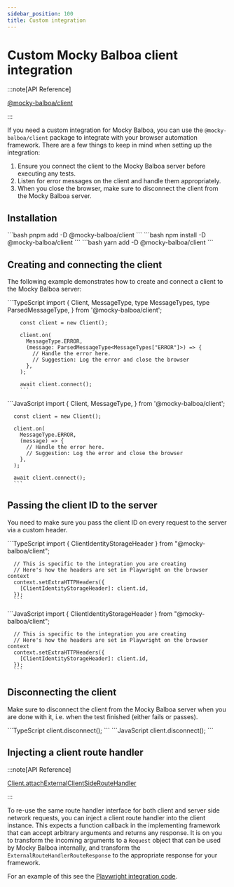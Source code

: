 ```yaml
---
sidebar_position: 100
title: Custom integration
---
```

<head>
    <title>Custom client integrations | Mocky Balboa</title>
</head>


# Custom Mocky Balboa client integration

:::note[API Reference]

[@mocky-balboa/client](https://api-reference.mockybalboa.com/modules/_mocky-balboa_client.html)

:::

If you need a custom integration for Mocky Balboa, you can use the `@mocky-balboa/client` package to integrate with your browser automation framework. There are a few things to keep in mind when setting up the integration:

1. Ensure you connect the client to the Mocky Balboa server before executing any tests.
1. Listen for error messages on the client and handle them appropriately.
1. When you close the browser, make sure to disconnect the client from the Mocky Balboa server.

## Installation

<Tabs groupId="package-manager">
  <TabItem value="pnpm" label="pnpm" default>
      ```bash
      pnpm add -D @mocky-balboa/client
      ```
    </TabItem>
  <TabItem value="npm" label="npm">
    ```bash
    npm install -D @mocky-balboa/client
    ```
  </TabItem>
  <TabItem value="yarn" label="yarn">
    ```bash
    yarn add -D @mocky-balboa/client
    ```
  </TabItem>
</Tabs>

## Creating and connecting the client

The following example demonstrates how to create and connect a client to the Mocky Balboa server:

<Tabs groupId="javascript-language">
  <TabItem value="typescript" label="TypeScript" default>
        ```TypeScript
        import {
          Client,
          MessageType,
          type MessageTypes,
          type ParsedMessageType,
        } from '@mocky-balboa/client';

        const client = new Client();

        client.on(
          MessageType.ERROR,
          (message: ParsedMessageType<MessageTypes["ERROR"]>) => {
            // Handle the error here.
            // Suggestion: Log the error and close the browser
          },
        );

        await client.connect();
        ```
  </TabItem>
  <TabItem value="javascript" label="JavaScript">
      ```JavaScript
      import {
        Client,
        MessageType,
      } from '@mocky-balboa/client';

      const client = new Client();

      client.on(
        MessageType.ERROR,
        (message) => {
          // Handle the error here.
          // Suggestion: Log the error and close the browser
        },
      );

      await client.connect();
      ```
  </TabItem>
</Tabs>

## Passing the client ID to the server

You need to make sure you pass the client ID on every request to the server via a custom header.

<Tabs groupId="javascript-language">
  <TabItem value="typescript" label="TypeScript" default>
      ```TypeScript
      import { ClientIdentityStorageHeader } from "@mocky-balboa/client";

      // This is specific to the integration you are creating
      // Here's how the headers are set in Playwright on the browser context
      context.setExtraHTTPHeaders({
        [ClientIdentityStorageHeader]: client.id,
      });
      ```
  </TabItem>
  <TabItem value="javascript" label="JavaScript">
      ```JavaScript
      import { ClientIdentityStorageHeader } from "@mocky-balboa/client";

      // This is specific to the integration you are creating
      // Here's how the headers are set in Playwright on the browser context
      context.setExtraHTTPHeaders({
        [ClientIdentityStorageHeader]: client.id,
      });
      ```
  </TabItem>
</Tabs>

## Disconnecting the client

Make sure to disconnect the client from the Mocky Balboa server when you are done with it, i.e. when the test finished (either fails or passes).

<Tabs groupId="javascript-language">
  <TabItem value="typescript" label="TypeScript" default>
      ```TypeScript
      client.disconnect();
      ```
  </TabItem>
  <TabItem value="javascript" label="JavaScript">
      ```JavaScript
      client.disconnect();
      ```
  </TabItem>
</Tabs>

## Injecting a client route handler

:::note[API Reference]

[Client.attachExternalClientSideRouteHandler](https://api-reference.mockybalboa.com/classes/_mocky-balboa_client.client#attachexternalclientsideroutehandler)

:::

To re-use the same route handler interface for both client and server side network requests, you can inject a client route handler into the client instance. This expects a function callback in the implementing framework that can accept arbitrary arguments and returns any response. It is on you to transform the incoming arguments to a `Request` object that can be used by Mocky Balboa internally, and transform the `ExternalRouteHandlerRouteResponse` to the appropriate response for your framework.

For an example of this see the [Playwright integration code](https://github.com/mocky-balboa/mocky-balboa/blob/main/packages/playwright/src/playwright.ts).
